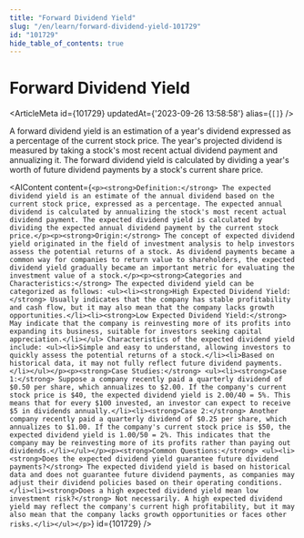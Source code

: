 ```yaml
---
title: "Forward Dividend Yield"
slug: "/en/learn/forward-dividend-yield-101729"
id: "101729"
hide_table_of_contents: true
---
```



# Forward Dividend Yield

<ArticleMeta id={101729} updatedAt={'2023-09-26 13:58:58'} alias={`[]`} />
<div className='border-solid border-b border-t-0 my-4 border-[var(--ifm-color-gray-300)]' />

A forward dividend yield is an estimation of a year's dividend expressed as a percentage of the current stock price. The year's projected dividend is measured by taking a stock's most recent actual dividend payment and annualizing it. The forward dividend yield is calculated by dividing a year's worth of future dividend payments by a stock's current share price.

<AIContent content={`<p><strong>Definition:</strong> The expected dividend yield is an estimate of the annual dividend based on the current stock price, expressed as a percentage. The expected annual dividend is calculated by annualizing the stock's most recent actual dividend payment. The expected dividend yield is calculated by dividing the expected annual dividend payment by the current stock price.</p><p><strong>Origin:</strong> The concept of expected dividend yield originated in the field of investment analysis to help investors assess the potential returns of a stock. As dividend payments became a common way for companies to return value to shareholders, the expected dividend yield gradually became an important metric for evaluating the investment value of a stock.</p><p><strong>Categories and Characteristics:</strong> The expected dividend yield can be categorized as follows: <ul><li><strong>High Expected Dividend Yield:</strong> Usually indicates that the company has stable profitability and cash flow, but it may also mean that the company lacks growth opportunities.</li><li><strong>Low Expected Dividend Yield:</strong> May indicate that the company is reinvesting more of its profits into expanding its business, suitable for investors seeking capital appreciation.</li></ul> Characteristics of the expected dividend yield include: <ul><li>Simple and easy to understand, allowing investors to quickly assess the potential returns of a stock.</li><li>Based on historical data, it may not fully reflect future dividend payments.</li></ul></p><p><strong>Case Studies:</strong> <ul><li><strong>Case 1:</strong> Suppose a company recently paid a quarterly dividend of $0.50 per share, which annualizes to $2.00. If the company's current stock price is $40, the expected dividend yield is 2.00/40 = 5%. This means that for every $100 invested, an investor can expect to receive $5 in dividends annually.</li><li><strong>Case 2:</strong> Another company recently paid a quarterly dividend of $0.25 per share, which annualizes to $1.00. If the company's current stock price is $50, the expected dividend yield is 1.00/50 = 2%. This indicates that the company may be reinvesting more of its profits rather than paying out dividends.</li></ul></p><p><strong>Common Questions:</strong> <ul><li><strong>Does the expected dividend yield guarantee future dividend payments?</strong> The expected dividend yield is based on historical data and does not guarantee future dividend payments, as companies may adjust their dividend policies based on their operating conditions.</li><li><strong>Does a high expected dividend yield mean low investment risk?</strong> Not necessarily. A high expected dividend yield may reflect the company's current high profitability, but it may also mean that the company lacks growth opportunities or faces other risks.</li></ul></p>`} id={101729} />
